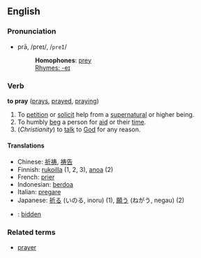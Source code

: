 ==English==
===Pronunciation===
*prā, /preɪ/, /<tt>preI</tt>/
*:'''Homophones''': [[prey]]
*:[[Rhymes:English:-eɪ|Rhymes: -eɪ]]

===Verb===
'''to pray''' ([[prays]], [[prayed]], [[praying]])

#To [[petition]] or [[solicit]] help from a [[supernatural]] or higher being.
#To humbly [[beg]] a person for [[aid]] or their [[time]].
#(''Christianity'') to [[talk]] to [[God]] for any reason.

====Translations====
*Chinese: [[祈祷]], [[祷告]]
*Finnish: [[rukoilla]] (1, 2, 3), [[anoa]] (2)
*French: [[prier]]
*Indonesian: [[berdoa]]
*Italian: [[pregare]]
*Japanese: [[祈る]] (いのる, inoru) (1), [[願う]] (ねがう, negau) (2)
*{{nl}}: [[bidden]]

===Related terms===
*[[prayer]]